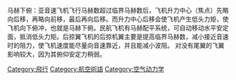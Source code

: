 {{multiple issues|
{{expand|time=2013-07-19T10:27:45+00:00}}
{{expert|time=2013-07-19T10:27:45+00:00}}
{{unreferenced|time=2013-07-19T10:27:45+00:00}}
{{dead end|time=2014-04-12T15:50:27+00:00}}
}}
马赫下俯：亚音速飞机飞行马赫数超过临界马赫数后，飞机升力中心（焦点）先略向后移，再略向前移，最后再向后移。而升力中心后移会使飞机产生低头力矩，使飞机向下俯冲，也就是马赫下俯。民航飞机有马赫配平系统，可自动移动水平安定面，抵消低头力矩。后掠翼飞机的后掠机翼主要是提高临界马赫数，减小接近音速时的阻力，使飞机速度能尽量向音速靠近，并且能减小波阻。
对没有尾翼的飞翼影响较大，因为其俯仰安定力稍弱。

[[Category:飛行|Category:飛行]]
[[Category:航空術語|Category:航空術語]]
[[Category:空气动力学|Category:空气动力学]]